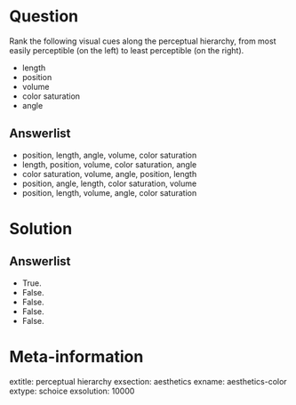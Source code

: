 Question
========

Rank the following visual cues along the perceptual hierarchy, from most easily perceptible (on the left) to least perceptible (on the right). 

- length
- position
- volume
- color saturation
- angle 

Answerlist
----------
* position, length, angle, volume, color saturation
* length, position, volume, color saturation, angle
* color saturation, volume, angle, position, length
* position, angle, length, color saturation, volume
* position, length, volume, angle, color saturation

Solution
========

Answerlist
----------
* True. 
* False. 
* False. 
* False. 
* False. 



Meta-information
================
extitle: perceptual hierarchy
exsection: aesthetics
exname: aesthetics-color
extype: schoice
exsolution: 10000
